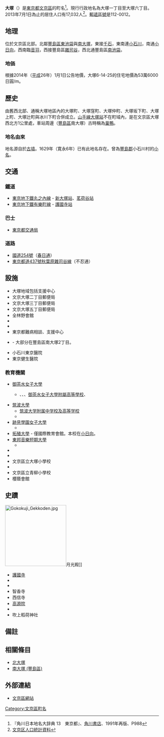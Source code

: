 {{Pathnav|日本|東京都|文京區|name=大塚|frame=1}}
{{Infobox Settlement
|official_name = 大塚
|native_name =
|settlement_type = [[町|町]]
|image_skyline =
|imagesize = 250px
|image_caption =
|image_flag =
|image_seal =
| image_map =
| map_caption =
|subdivision_type = [[國家|國家]]
|subdivision_name = [[File:Flag_of_Japan.svg|border]] [[日本|日本]]
|subdivision_type1 = [[都道府縣|都道府縣]]
|subdivision_name1 = [[File:Flag_of_Tokyo_Prefecture.svg|25px]] [[東京都|東京都]]
|subdivision_type2 = [[東京都區部|特別區]]
|subdivision_name2 = [[File:Flag_of_Bunkyo,_Tokyo.svg|25px]] [[文京區|文京區]]
|subdivision_type3 = [[地域|地域]]
|subdivision_name3 = 小石川地域
|established_title =
|established_date =
|government_type =
|leader_title =
|leader_name =
|area_magnitude =
|area_total_sq_mi =
|area_total_km2 =1.140
|area_land_sq_mi =
|area_land_km2 =
|area_urban_sq_mi =
|area_urban_km2 =
|area_metro_km2 =
|area_metro_sq_mi =
|population_as_of= 2013年7月1日
|population_footnotes =
|population_total = 17032
|population_urban =
|population_metro =
|population_density_sq_mi =
|population_density_km2 = 14940.35
| timezone = [[日本標準時間|JST]]
| utc_offset = +9
|timezone_DST =
|utc_offset_DST =
|latd=|latm=|lats=|latNS=
|longd=|longm=|longs=|longEW=
|elevation_footnotes=
|elevation_m =
|elevation_ft =
|postal_code_type = [[郵遞區號|郵遞區號]]
|postal_code = 112-0012
|area_code =
|website =
|footnotes =
}}
'''大塚'''（{{jpn|j=大塚|hg=おおつか|rm=Otsuka|f=y}}）是[[東京都|東京都]][[文京區|文京區]]的町名<ref name="kado">『角川日本地名大辞典 13　東京都』、[[角川書店|角川書店]]、1991年再版、P988</ref>。現行行政地名為大塚一丁目至大塚六丁目。2013年7月1日為止的居住人口有17,032人<ref>[http://www.city.bunkyo.lg.jp/var/rev0/0060/5167/chocho2507.pdf 文京区人口統計資料]{{dead link|date=2017年12月 |bot=InternetArchiveBot |fix-attempted=yes }}</ref>。[[郵遞區號|郵遞區號]]是112-0012。

==地理==
位於文京區北部。北鄰[[豐島區|豐島區]][[東池袋|東池袋]]與[[南大塚_(豐島區)|南大塚]]，東接[[千石_(文京區)|千石]]，東南連[[小石川|小石川]]，南通[[小日向|小日向]]，西南臨[[音羽|音羽]]，西接豐島區[[雜司谷|雜司谷]]，西北通豐島區[[南池袋|南池袋]]。

=== 地価 ===
根據2014年（[[平成|平成]]26年）1月1日公告地價，大塚6-14-25的住宅地價為53萬6000日圓/m{{sup|2}}。


==歷史==
由舊{{link-ja|小石川區|小石川区}}西北部、通稱大塚地區內的大塚町、大塚窪町、大塚仲町、大塚坂下町、大塚上町、大塚辻町與冰川下町合併成立。[[山手線|山手線]][[大塚站_(東京都)|大塚站]]不在町域內，是在文京區大塚西北方1公里處，車站周邊（[[豐島區|豐島區]]南大塚）古時稱為[[巢鴨|巢鴨]]。

=== 地名由來 ===
地名源自於[[古墳|古墳]]。1629年（寛永6年）已有此地名存在。曾為[[豐島郡_(武藏國)|豐島郡]]小石川村的[[小名|小名]]。

==交通==
===鐵道===
*[[東京地下鐵丸之內線|東京地下鐵丸之內線]] - [[新大塚站|新大塚站]]、[[茗荷谷站|茗荷谷站]]
*[[東京地下鐵有樂町線|東京地下鐵有樂町線]] - [[護國寺站|護國寺站]]

===巴士===
*[[東京都交通局|東京都交通局]]{{link-ja|都營巴士大塚營業所|都営バス大塚支所|大塚自動車營業所}}

===道路===
*[[國道254號|國道254號]]（[[春日通|春日通]]）
*[[東京都道437號秋葉原雜司谷線|東京都道437號秋葉原雜司谷線]]（不忍通）

==設施==
* 大塚地域包括支援中心
* 文京大塚二丁目郵便局
* 文京大塚三丁目郵便局
* 文京大塚五丁目郵便局
* 全林野會館
* {{link-ja|大塚公園 (文京區)|大塚公園 (文京区)|大塚公園}}
* {{link-ja|東京都監察醫務院|東京都監察医務院}}
* 東京都難病相談、支援中心
* {{link-ja|東京都立大塚醫院|東京都立大塚病院}} - 大部分在豐島區南大塚2丁目。
* 小石川東京醫院
* 東京健生醫院

=== 教育機關 ===
*[[御茶水女子大學|御茶水女子大學]]
**{{link-ja|御茶水女子大學附屬幼稚園|お茶の水女子大学附属幼稚園}}、{{link-ja|御茶水女子大學附屬小學校|お茶の水女子大学附属小学校}}、{{link-ja|御茶水女子大學附屬中學校|お茶の水女子大学附属中学校}}、[[御茶水女子大學附屬高等學校|御茶水女子大學附屬高等學校]]、{{link-ja|文京區立御茶水女子大學兒童園|文京区立お茶の水女子大学こども園}}
*[[筑波大學|筑波大學]]
**[[筑波大学附属中学校及高等学校|筑波大学附属中学校及高等学校]]
**{{link-ja|筑波大學附屬小學校|筑波大学附属小学校}}
*[[跡見學園女子大學|跡見學園女子大學]]
**{{link-ja|跡見學園中學校及高等學校|跡見学園中学校・高等学校}}
*[[拓殖大學|拓殖大學]] - 僅國際教育會館。本校在[[小日向|小日向]]。
*[[東邦音樂短期大學|東邦音樂短期大學]]
**{{link-ja|東邦音樂大學附屬東邦中學校及高等學校|東邦音楽大学附属東邦中学校・高等学校}}
*{{link-ja|日本大學豐山中學校及高等學校|日本大学豊山中学校・高等学校}}
*{{link-ja|貞靜園中學高等學校|貞静学園中学高等学校}}
*文京區立大塚小學校
*{{link-ja|文京區立窪町小學校|文京区立窪町小学校}}
*文京區立青柳小學校
*櫻蔭會館

==史蹟==
[[File:Gokokuji_Gekkoden.jpg|200px]]月光殿]]
* [[護國寺|護國寺]]
* {{link-ja|大塚先儒墓所|大塚先儒墓所}}
* {{link-ja|豐島岡墓地|豊島岡墓地}}
* 智香寺
* 西信寺
* [[高源院|高源院]]
* {{link-ja|本傳寺|本伝寺}}
* 吹上稻荷神社

== 備註 ==
{{reflist}}

==相關條目==
*[[北大塚|北大塚]]
*[[南大塚_(豐島區)|南大塚 (豐島區)]]

==外部連結==
*[http://www.city.bunkyo.lg.jp/ 文京區網站] {{Wayback|url=http://www.city.bunkyo.lg.jp/ |date=20130723025919 }}
{{Geographic Location
|中央      = 大塚
|北        = [[豐島區|豐島區]][[東池袋|東池袋]]
|東北      = [[豐島區|豐島區]][[南大塚_(豐島區)|南大塚]]
|東        = [[千石_(文京區)|千石]]
|東南      = [[小石川|小石川]]
|南        = [[小日向|小日向]]
|西南      = [[音羽|音羽]]
|西        = [[豐島區|豐島區]][[雜司谷|雜司谷]]
|西北 = [[豐島區|豐島區]][[南池袋|南池袋]]
|image     =
}}
{{文京區的町名}}
{{DEFAULTSORT:Otsuka}}
[[Category:文京區町名|Category:文京區町名]]